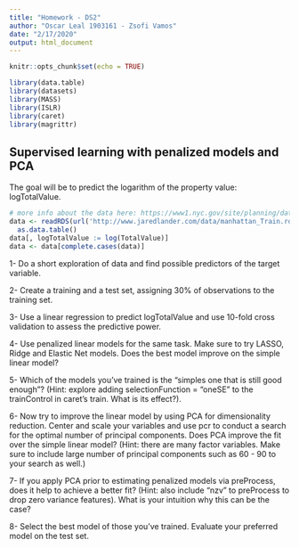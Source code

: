 ```yaml
---
title: "Homework - DS2"
author: "Oscar Leal 1903161 - Zsofi Vamos"
date: "2/17/2020"
output: html_document
---
```


```r
knitr::opts_chunk$set(echo = TRUE)
```

```r
library(data.table)
library(datasets)
library(MASS)
library(ISLR)
library(caret)
library(magrittr)

```

## Supervised learning with penalized models and PCA

The goal will be to predict the logarithm of the property value: logTotalValue.

```r
# more info about the data here: https://www1.nyc.gov/site/planning/data-maps/open-data/dwn-pluto-mappluto.page
data <- readRDS(url('http://www.jaredlander.com/data/manhattan_Train.rds')) %>% 
  as.data.table()
data[, logTotalValue := log(TotalValue)]
data <- data[complete.cases(data)]

```


1- Do a short exploration of data and find possible predictors of the target variable.

2- Create a training and a test set, assigning 30% of observations to the training set.

3- Use a linear regression to predict logTotalValue and use 10-fold cross validation to assess the predictive power.

4- Use penalized linear models for the same task. Make sure to try LASSO, Ridge and Elastic Net models. Does the best model improve on the simple linear model?

5- Which of the models you’ve trained is the “simples one that is still good enough”? (Hint: explore adding selectionFunction = "oneSE" to the trainControl in caret’s train. What is its effect?).

6- Now try to improve the linear model by using PCA for dimensionality reduction. Center and scale your variables and use pcr to conduct a search for the optimal number of principal components. Does PCA improve the fit over the simple linear model? (Hint: there are many factor variables. Make sure to include large number of principal components such as 60 - 90 to your search as well.)

7- If you apply PCA prior to estimating penalized models via preProcess, does it help to achieve a better fit? (Hint: also include "nzv" to preProcess to drop zero variance features). What is your intuition why this can be the case?

8- Select the best model of those you’ve trained. Evaluate your preferred model on the test set.
